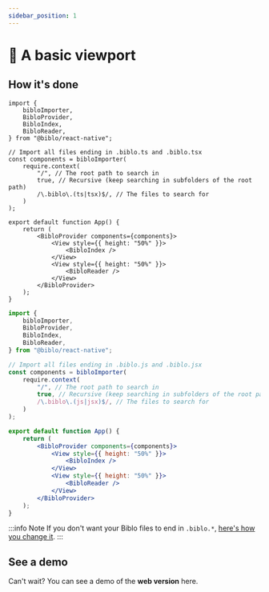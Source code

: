 ```yaml
---
sidebar_position: 1
---
```



# 🌱 A basic viewport

## How it's done

<Tabs groupId="language">
<TabItem value="ts" label="TypeScript" default>

```tsx
import {
    bibloImporter,
    BibloProvider,
    BibloIndex,
    BibloReader,
} from "@biblo/react-native";

// Import all files ending in .biblo.ts and .biblo.tsx
const components = bibloImporter(
    require.context(
        "/", // The root path to search in
        true, // Recursive (keep searching in subfolders of the root path)
        /\.biblo\.(ts|tsx)$/, // The files to search for
    )
);

export default function App() {
    return (
        <BibloProvider components={components}>
            <View style={{ height: "50%" }}>
                <BibloIndex />
            </View>
            <View style={{ height: "50%" }}>
                <BibloReader />
            </View>
        </BibloProvider>
    );
}
```

</TabItem>
<TabItem value="js" label="JavaScript">

```jsx
import {
    bibloImporter,
    BibloProvider,
    BibloIndex,
    BibloReader,
} from "@biblo/react-native";

// Import all files ending in .biblo.js and .biblo.jsx
const components = bibloImporter(
    require.context(
        "/", // The root path to search in
        true, // Recursive (keep searching in subfolders of the root path)
        /\.biblo\.(js|jsx)$/, // The files to search for
    )
);

export default function App() {
    return (
        <BibloProvider components={components}>
            <View style={{ height: "50%" }}>
                <BibloIndex />
            </View>
            <View style={{ height: "50%" }}>
                <BibloReader />
            </View>
        </BibloProvider>
    );
}
```

</TabItem>
</Tabs>

:::info Note
If you don't want your Biblo files to end in `.biblo.*`,
[here's how you change it](/docs/customization/biblo-file-extension/).
:::

## See a demo

Can't wait? You can see a demo of the **web version** here.

<DeviceFrame text="Open demo" url="https://biblo.saxofonsolo.dk/demo" />
